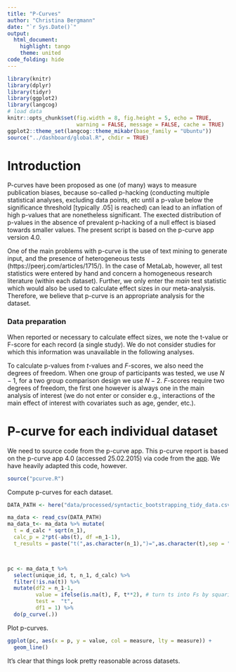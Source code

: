```yaml
---
title: "P-Curves"
author: "Christina Bergmann"
date: "`r Sys.Date()`"
output:
  html_document:
    highlight: tango
    theme: united
code_folding: hide
---
```

  
```r
library(knitr)
library(dplyr)
library(tidyr)
library(ggplot2)
library(langcog)
# load data
knitr::opts_chunk$set(fig.width = 8, fig.height = 5, echo = TRUE,
                      warning = FALSE, message = FALSE, cache = TRUE)
ggplot2::theme_set(langcog::theme_mikabr(base_family = "Ubuntu"))
source("../dashboard/global.R", chdir = TRUE)
```

# Introduction

P-curves have been proposed as one (of many) ways to measure publication biases, because so-called p-hacking (conducting multiple statistical analyses, excluding data points, etc until a p-value below the significance threshold [typically .05] is reached) can lead to an inflation of high p-values that are nonetheless significant. The exected distribution of p-values in the absence of prevalent p-hacking of a null effect is biased towards smaller values. The present script is based on the p-curve app version 4.0.

One of the main problems with p-curve is the use of text mining to generate input, and the presence of heterogeneous tests (https://peerj.com/articles/1715/). In the case of MetaLab, however, all test statistics were entered by hand and concern a homogeneous research literature (within each dataset). Further, we only enter the *main* test statistic which would also be used to calculate effect sizes in our meta-analysis. Therefore, we believe that p-curve is an appropriate analysis for the dataset. 

### Data preparation

When reported or necessary to calculate effect sizes, we note the t-value or F-score for each record (a single study). We do not consider studies for which this information was unavailable in the following analyses. 

To calculate p-values from $t$-values and $F$-scores, we also need the degrees of freedom. When one group of participants was tested, we use $N-1$, for a two group comparison design we use $N-2$. $F$-scores require two degrees of freedom, the first one however is always one in the main analysis of interest (we do not enter or consider e.g., interactions of the main effect of interest with covariates such as age, gender, etc.).

# P-curve for each individual dataset

We need to source code from the p-curve app. This p-curve report is based on the p-curve app 4.0 (accessed 25.02.2015) via code from the [app](http://p-curve.com/app4/App%204.0%20p-curve%202016%2001%2011.r). We have heavily adapted this code, however. 

```r
source("pcurve.R")
```

Compute p-curves for each dataset. 

```r
DATA_PATH <- here("data/processed/syntactic_bootstrapping_tidy_data.csv")  

ma_data <- read_csv(DATA_PATH)   
ma_data_t<- ma_data %>% mutate(
  t = d_calc * sqrt(n_1),
  calc_p = 2*pt(-abs(t), df =n_1-1),
  t_results = paste("t(",as.character(n_1),")=",as.character(t),sep = "")) %>% filter(paradigm_type == "action_matching")



pc <- ma_data_t %>%
  select(unique_id, t, n_1, d_calc) %>%
  filter(!is.na(t)) %>%
  mutate(df2 = n_1-1,
         value = ifelse(is.na(t), F, t**2), # turn ts into Fs by squaring them
         test =  "t", 
         df1 = 1) %>%  
  do(p_curve(.))
```

Plot p-curves. 

```r
ggplot(pc, aes(x = p, y = value, col = measure, lty = measure)) + 
  geom_line() 
```

It's clear that things look pretty reasonable across datasets.
